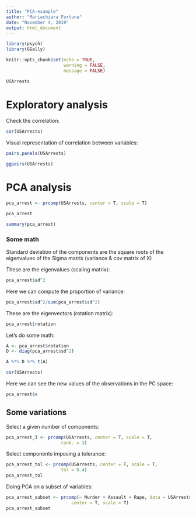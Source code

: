 ```yaml
---
title: "PCA-example"
author: "Mariachiara Fortuna"
date: "November 4, 2019"
output: html_document
---
```


```r
library(psych)
library(GGally)
```


```r
knitr::opts_chunk$set(echo = TRUE,
                      warning = FALSE,
                      message = FALSE)
```

```r
USArrests
```

# Exploratory analysis

Check the correlation:

```r
cor(USArrests)
```


Visual representation of correlation between variables:


```r
pairs.panels(USArrests)
```

```r
ggpairs(USArrests)
```


# PCA analysis

```r
pca_arrest <- prcomp(USArrests, center = T, scale = T)
```

```r
pca_arrest
```


```r
summary(pca_arrest)
```

### Some math

Standard deviation of the components are the square roots of the eigenvalues of the Sigma matrix (variance & cov matrix of X)

These are the eigenvalues (scaling matrix):

```r
pca_arrest$sd^2
```


Here we can compute the proportion of variance:

```r
pca_arrest$sd^2/sum(pca_arrest$sd^2)
```

These are the eigenvectors (rotation matrix):

```r
pca_arrest$rotation
```

Let's do some math:

```r
A <- pca_arrest$rotation
D <- diag(pca_arrest$sd^2)
```

```r
A %*% D %*% t(A)
```

```r
cor(USArrests)
```

Here we can see the new values of the observations in the PC space:

```r
pca_arrest$x
```

## Some variations

Select a given number of components:

```r
pca_arrest_3 <- prcomp(USArrests, center = T, scale = T,
                     rank. = 3)
```

Select components imposing a tolerance:

```r
pca_arrest_tol <- prcomp(USArrests, center = T, scale = T,
                     tol = 0.4)
pca_arrest_tol
```

Doing PCA on a subset of variables:

```r
pca_arrest_subset <- prcomp(~ Murder + Assault + Rape, data = USArrests, 
                         center = T, scale = T)
pca_arrest_subset
```

